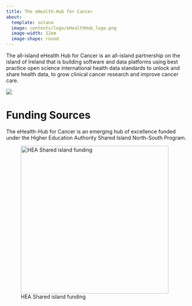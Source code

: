 ```yaml
---
title: The eHealth-Hub for Cancer
about:
  template: solana
  image: contents/logo/eHealthHub_logo.png
  image-width: 12em
  image-shape: round
---
```


The all-island eHealth Hub for Cancer is an all-island partnership on the island of Ireland that is building software and data platforms using best practice open science international health data standards to unlock and share health data, to grow clinical cancer research and improve cancer care.

![](contents/presentations/select_images/data_integration.jpeg){fig-alt="health data eHealth Hub"}

# Funding Sources

The eHealth-Hub for Cancer is an emerging hub of excellence funded under the Higher Education Authority Shared Island North-South Program.

![HEA Shared island funding](contents/logo/NSRP_Logo.png){width="402"}
